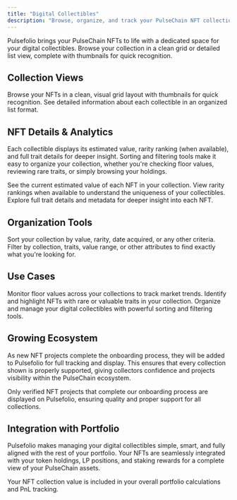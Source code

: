 ```yaml
---
title: "Digital Collectibles"
description: "Browse, organize, and track your PulseChain NFT collection with value estimates, rarity rankings, and trait details"
---
```



Pulsefolio brings your PulseChain NFTs to life with a dedicated space for your digital collectibles. Browse your collection in a clean grid or detailed list view, complete with thumbnails for quick recognition.

## Collection Views

<Columns cols={2}>
  <Card
    title="Grid View"
    icon="table-cells"
  >
    Browse your NFTs in a clean, visual grid layout with thumbnails for quick recognition.
  </Card>
  <Card
    title="List View"
    icon="list"
  >
    See detailed information about each collectible in an organized list format.
  </Card>
</Columns>

## NFT Details & Analytics

Each collectible displays its estimated value, rarity ranking (when available), and full trait details for deeper insight. Sorting and filtering tools make it easy to organize your collection, whether you're checking floor values, reviewing rare traits, or simply browsing your holdings.

<Columns cols={3}>
  <Card
    title="Estimated Value"
    icon="dollar-sign"
  >
    See the current estimated value of each NFT in your collection.
  </Card>
  <Card
    title="Rarity Ranking"
    icon="trophy"
  >
    View rarity rankings when available to understand the uniqueness of your collectibles.
  </Card>
  <Card
    title="Trait Details"
    icon="tags"
  >
    Explore full trait details and metadata for deeper insight into each NFT.
  </Card>
</Columns>

## Organization Tools

<Columns cols={2}>
  <Card
    title="Sorting Options"
    icon="sort"
  >
    Sort your collection by value, rarity, date acquired, or any other criteria.
  </Card>
  <Card
    title="Filtering Tools"
    icon="filter"
  >
    Filter by collection, traits, value range, or other attributes to find exactly what you're looking for.
  </Card>
</Columns>

## Use Cases

<Columns cols={3}>
  <Card
    title="Floor Value Tracking"
    icon="chart-line"
  >
    Monitor floor values across your collections to track market trends.
  </Card>
  <Card
    title="Rare Trait Discovery"
    icon="eye"
  >
    Identify and highlight NFTs with rare or valuable traits in your collection.
  </Card>
  <Card
    title="Collection Management"
    icon="folder"
  >
    Organize and manage your digital collectibles with powerful sorting and filtering tools.
  </Card>
</Columns>

## Growing Ecosystem

As new NFT projects complete the onboarding process, they will be added to Pulsefolio for full tracking and display. This ensures that every collection shown is properly supported, giving collectors confidence and projects visibility within the PulseChain ecosystem.

<Info>
  Only verified NFT projects that complete our onboarding process are displayed on Pulsefolio, ensuring quality and proper support for all collections.
</Info>

## Integration with Portfolio

Pulsefolio makes managing your digital collectibles simple, smart, and fully aligned with the rest of your portfolio. Your NFTs are seamlessly integrated with your token holdings, LP positions, and staking rewards for a complete view of your PulseChain assets.

<Note>
  Your NFT collection value is included in your overall portfolio calculations and PnL tracking.
</Note>
